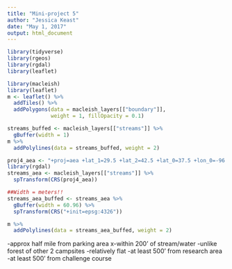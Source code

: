 ---
title: "Mini-project 5"
author: "Jessica Keast"
date: "May 1, 2017"
output: html_document
---

```{r}
library(tidyverse)
library(rgeos)
library(rgdal)
library(leaflet)

library(macleish)
library(leaflet)
m <- leaflet() %>%
  addTiles() %>%
  addPolygons(data = macleish_layers[["boundary"]], 
              weight = 1, fillOpacity = 0.1)

streams_buffed <- macleish_layers[["streams"]] %>%
  gBuffer(width = 1)
m %>% 
  addPolylines(data = streams_buffed, weight = 2)

proj4_aea <- "+proj=aea +lat_1=29.5 +lat_2=42.5 +lat_0=37.5 +lon_0=-96 +x_0=0 +y_0=0 +ellps=GRS80 +datum=NAD83 +units=m +no_defs"
library(rgdal)
streams_aea <- macleish_layers[["streams"]] %>%
  spTransform(CRS(proj4_aea))

##Width = meters!!
streams_aea_buffed <- streams_aea %>%
  gBuffer(width = 60.96) %>%
  spTransform(CRS("+init=epsg:4326"))

m %>% 
  addPolylines(data = streams_aea_buffed, weight = 2)
```
-approx half mile from parking area
x-within 200' of stream/water
-unlike forest of other 2 campsites
-relatively flat
-at least 500' from research area
-at least 500' from challenge course


